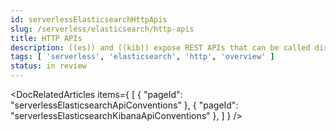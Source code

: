 ```yaml
---
id: serverlessElasticsearchHttpApis
slug: /serverless/elasticsearch/http-apis
title: HTTP APIs
description: ((es)) and ((kib)) expose REST APIs that can be called directly to configure and access ((stack)) features.
tags: [ 'serverless', 'elasticsearch', 'http', 'overview' ]
status: in review
---
```


<DocRelatedArticles
  items={
    [
      {
        "pageId": "serverlessElasticsearchApiConventions"
      },
      {
        "pageId": "serverlessElasticsearchKibanaApiConventions"
      },
    ]
  }
/>